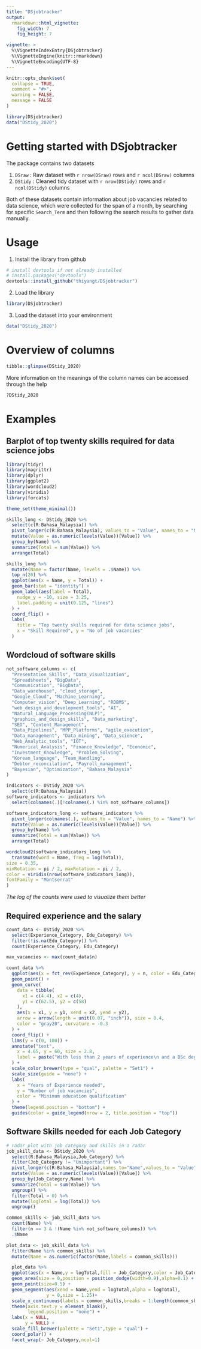 ```yaml
---
title: "DSjobtracker"
output: 
  rmarkdown::html_vignette:
    fig_width: 7
    fig_height: 7

vignette: >
  %\VignetteIndexEntry{DSjobtracker}
  %\VignetteEngine{knitr::rmarkdown}
  %\VignetteEncoding{UTF-8}
---
```


```r
knitr::opts_chunk$set(
  collapse = TRUE,
  comment = "#>",
  warning = FALSE,
  message = FALSE
)
```

```r
library(DSjobtracker)
data("DStidy_2020")
```

# Getting started with DSjobtracker

The package contains two datasets

1. ```DSraw``` : Raw dataset with `r nrow(DSraw)` rows and `r ncol(DSraw)` columns
2. ```DStidy``` : Cleaned tidy dataset with `r nrow(DStidy)` rows and `r ncol(DStidy)` columns

Both of these datasets contain information about job vacancies related to data science, which were collected for the span of a month, by searching for specific ```Search_Term``` and then following the search results to gather data manually. 

# Usage

1. Install the library from github

```r
# install devtools if not already installed
# install.packages("devtools")
devtools::install_github("thiyangt/DSjobtracker")
```

2. Load the library 

```r
library(DSjobtracker)
```

3. Load the dataset into your environment

```r
data("DStidy_2020")
```

# Overview of columns

```r
tibble::glimpse(DStidy_2020)
```

More information on the meanings of the column names can be accessed through the help

```r
?DStidy_2020
```

# Examples

## Barplot of top twenty skills required for data science jobs

```r
library(tidyr)
library(magrittr)
library(dplyr)
library(ggplot2)
library(wordcloud2)
library(viridis)
library(forcats)

theme_set(theme_minimal())

skills_long <- DStidy_2020 %>%
  select(c(R:Bahasa_Malaysia)) %>%
  pivot_longer(c(R:Bahasa_Malaysia), values_to = "Value", names_to = "Name") %>%
  mutate(Value = as.numeric(levels(Value))[Value]) %>%
  group_by(Name) %>%
  summarize(Total = sum(Value)) %>%
  arrange(Total)

skills_long %>%
  mutate(Name = factor(Name, levels = .$Name)) %>%
  top_n(20) %>%
  ggplot(aes(x = Name, y = Total)) +
  geom_bar(stat = "identity") +
  geom_label(aes(label = Total),
    nudge_y = -10, size = 3.25,
    label.padding = unit(0.125, "lines")
  ) +
  coord_flip() +
  labs(
    title = "Top twenty skills required for data science jobs",
    x = "Skill Required", y = "No of job vacancies"
  )
```

## Wordcloud of software skills

```r
not_software_columns <- c(
  "Presentation_Skills", "Data_visualization",
  "Spreadsheets", "BigData",
  "Communication", "BigData",
  "Data_warehouse", "cloud_storage",
  "Google_Cloud", "Machine_Learning",
  "Computer_vision", "Deep_Learning", "RDBMS",
  "web_design_and_development_tools", "AI",
  "Natural_Language_Processing(NLP)",
  "graphics_and_design_skills", "Data_marketing",
  "SEO", "Content_Management",
  "Data_Pipelines", "MPP_Platforms", "agile_execution",
  "Data_management", "Data_mining", "Data_science",
  "Web_Analytic_tools", "IOT",
  "Numerical_Analysis", "Finance_Knowledge", "Economic",
  "Investment_Knowledge", "Problem_Solving",
  "Korean_language", "Team_Handling",
  "Debtor_reconcilation", "Payroll_management",
  "Bayesian", "Optimization", "Bahasa_Malaysia"
)
```

```r
indicators <- DStidy_2020 %>%
  select(c(R:Bahasa_Malaysia))
software_indicators <- indicators %>%
  select(colnames(.)[!colnames(.) %in% not_software_columns])

software_indicators_long <- software_indicators %>%
  pivot_longer(colnames(.), values_to = "Value", names_to = "Name") %>%
  mutate(Value = as.numeric(levels(Value))[Value]) %>%
  group_by(Name) %>%
  summarize(Total = sum(Value)) %>%
  arrange(Total)

wordcloud2(software_indicators_long %>%
  transmute(word = Name, freq = log(Total)),
size = 0.35,
minRotation = pi / 2, maxRotation = pi / 2,
color = viridis(nrow(software_indicators_long)),
fontFamily = "Montserrat"
)
```


*The log of the counts were used to visualize them better*

## Required experience and the salary

```r
count_data <- DStidy_2020 %>%
  select(Experience_Category, Edu_Category) %>%
  filter(!is.na(Edu_Category)) %>%
  count(Experience_Category, Edu_Category)

max_vacancies <- max(count_data$n)

count_data %>%
  ggplot(aes(x = fct_rev(Experience_Category), y = n, color = Edu_Category, size = n)) +
  geom_point() +
  geom_curve(
    data = tibble(
      x1 = c(4.4), x2 = c(4),
      y1 = c(62.5), y2 = c(58)
    ),
    aes(x = x1, y = y1, xend = x2, yend = y2),
    arrow = arrow(length = unit(0.07, "inch")), size = 0.4,
    color = "gray20", curvature = -0.3
  ) +
  coord_flip() +
  lims(y = c(0, 100)) +
  annotate("text",
    x = 4.65, y = 60, size = 2.8,
    label = paste("With less than 2 years of experience\n and a BSc degree \n you can still apply for", max_vacancies, "job vacancies")
  ) +
  scale_color_brewer(type = "qual", palette = "Set1") +
  scale_size(guide = "none") +
  labs(
    x = "Years of Experience needed",
    y = "Number of job vacancies",
    color = "Minimum education qualification"
  ) +
  theme(legend.position = "bottom") +
  guides(color = guide_legend(nrow = 2, title.position = "top"))
```

## Software Skills needed for each Job Category

```r
# radar plot with job category and skills in a radar
job_skill_data <- DStidy_2020 %>% 
  select(R:Bahasa_Malaysia,Job_Category) %>% 
  filter(Job_Category != "Unimportant") %>% 
  pivot_longer(c(R:Bahasa_Malaysia),names_to="Name",values_to = "Value") %>%
  mutate(Value = as.numeric(levels(Value))[Value]) %>%
  group_by(Job_Category,Name) %>% 
  summarize(Total = sum(Value)) %>% 
  ungroup() %>% 
  filter(Total > 0) %>% 
  mutate(logTotal = log(Total)) %>%
  ungroup()

common_skills <- job_skill_data %>% 
  count(Name) %>% 
  filter(n == 3 & !(Name %in% not_software_columns)) %>% 
  .$Name

plot_data <- job_skill_data %>% 
  filter(Name %in% common_skills) %>% 
  mutate(Name = as.numeric(factor(Name,labels = common_skills)))

  plot_data %>% 
  ggplot(aes(x = Name,y = logTotal,fill = Job_Category,color = Job_Category))+
  geom_area(size = 0,position = position_dodge(width=0.9),alpha=0.1) + 
  geom_point(size=0.5) +
  geom_segment(aes(xend = Name,yend = logTotal,alpha = logTotal),
               y = 0,size = 1.25)+
  scale_x_continuous(labels = common_skills,breaks = 1:length(common_skills)) +
  theme(axis.text.y = element_blank(),
        legend.position = "none") + 
  labs(x = NULL,
       y = NULL) +
  scale_fill_brewer(palette = "Set1",type = "qual") + 
  coord_polar() + 
  facet_wrap(~ Job_Category,ncol=1)
```

